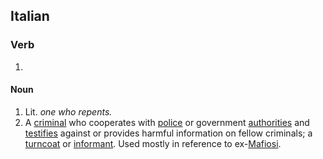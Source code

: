 ==Italian==

===Verb===
{{it-pp|pentit}}

# {{past participle of|[[pentirsi#Italian|pentirsi]]|lang=Italian}}

====Noun====
{{it-noun|pentit|m|o|i}}

#Lit. ''one who repents.'' 
# A [[criminal]] who cooperates with [[police]] or government [[authorities]] and [[testifies]] against or provides harmful information on fellow criminals; a [[turncoat]] or [[informant]]. Used mostly in reference to ex-[[Mafiosi]].